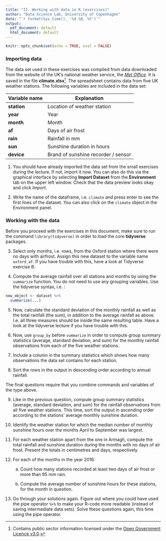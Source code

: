 ```yaml
---
title: "II. Working with data in R (exercises)"
author: "Data Science Lab, University of Copenhagen"
date: "`r format(Sys.time(), '%d %B, %Y')`"
output:
  pdf_document: default
  html_document: default
---
```


```r
knitr::opts_chunk$set(echo = TRUE, eval = FALSE)
```


### Importing data


The data set used in these exercises was compiled from data downloaded from the website of the UK's national weather service, the [*Met Office*](http://www.metoffice.gov.uk/public/weather/climate-historic/). It is saved in the file 
**climate.xlsx**^[Contains public sector information licensed under the [Open Government Licence v3.0](http://www.nationalarchives.gov.uk/doc/open-government-licence/version/3/).].
The spreadsheet contains data from five UK weather stations. The following variables are included in the data set:

| Variable name | Explanation |
|-|-|
| **station** | Location of weather station | 
| **year** | Year |
| **month** | Month |
| **af** | Days of air frost |
| **rain** | Rainfall in mm |
| **sun** | Sunshine duration in hours |
| **device** | Brand of sunshine recorder / sensor |


1.  You should have already imported the data set from the small exercises during the lecture. If not, import it now. You can also do this via the graphical interface by selecting **Import Dataset** from the **Environment** tab on the upper left window. Check that the data preview looks okay and click _Import_.
    
2.  Write the name of the dataframe, i.e. `climate` and press enter to see the first lines of the dataset. You can also click on the `climate` object in the Environment panel.

### Working with the data

Before you proceed with the exercises in this document, make sure to run the command `library(tidyverse)` in order to load the core **tidyverse** packages.

3. Select only months, i.e. rows, from the Oxford station where there were no days with airfrost. Assign this new dataset to the variable name `oxford_af`. If you have trouble with this, have a look at Tidyverse exercise B.

4. Compute the average rainfall over all stations and months by using the `summarize` function. You do not need to use any grouping variables. Use the tidyverse syntax, i.e. :

```r
new_object <- dataset %>%
  summarize(...)
```

5. Now, calculate the standard deviation of the monthly rainfall as well as the total rainfall (the sum), in addition to the average rainfall as above. I.e. all three measures should be inside the same resulting table. Have a look at the tidyverse lecture if you have trouble with this.

6. Now, use `group_by` before `summarize` in order to compute group summary statistics (average, standard deviation, and sum) for the monthly rainfall observations from each of the five weather stations. 

7. Include a column in the summary statistics which shows how many observations the data set contains for each station.
    
8. Sort the rows in the output in descending order according to annual rainfall.

The final questions require that you combine commands and variables of the type above.

9. Like in the previous question, compute group summary statistics (average, standard deviation, and sum) for the rainfall observations from all five weather stations. This time, sort the output in ascending order according to the stations' average monthly sunshine duration.

10. Identify the weather station for which the median number of monthly sunshine hours over the months April to September was largest.

11. For each weather station apart from the one in Armagh, compute the total rainfall and sunshine duration during the months with no days of air frost. Present the totals in centimetres and days, respectively.

11. For each of the months in the year 2016: 

    a. Count how many stations recorded at least two days of air frost *or* more than 95 mm rain.
        
    b. Compute the average number of sunshine hours for these stations, for the month in question.

15. Go through your solutions again. Figure out where you could have used the pipe operator `%>%` to make your R-code more readable (instead of saving intermediate data sets). Solve these questions again, this time using the pipe operator.